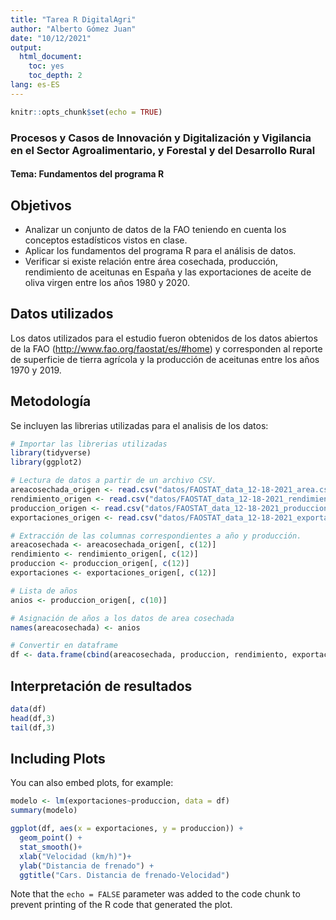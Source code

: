 ```yaml
---
title: "Tarea R DigitalAgri"
author: "Alberto Gómez Juan"
date: "10/12/2021"
output: 
  html_document:
    toc: yes
    toc_depth: 2
lang: es-ES
---
```


```r
knitr::opts_chunk$set(echo = TRUE)
```

### Procesos y Casos de Innovación y Digitalización y Vigilancia en el Sector Agroalimentario, y Forestal y del Desarrollo Rural

#### Tema: Fundamentos del programa R



## Objetivos

- Analizar un conjunto de datos de la FAO teniendo en cuenta los conceptos estadísticos vistos en clase.
- Aplicar los fundamentos del programa R para el análisis de datos.
- Verificar si existe relación entre área cosechada, producción, rendimiento de aceitunas en España y las exportaciones de aceite de oliva virgen entre los años 1980 y 2020.



## Datos utilizados

Los datos utilizados para el estudio fueron obtenidos de los datos abiertos de la FAO (<http://www.fao.org/faostat/es/#home>) y corresponden al reporte de superficie de tierra agrícola y la producción de aceitunas entre los años 1970 y 2019. 

## Metodología

Se incluyen las librerias utilizadas para el analisis de los datos:

```r
# Importar las librerias utilizadas
library(tidyverse)
library(ggplot2)
```

```r
# Lectura de datos a partir de un archivo CSV.
areacosechada_origen <- read.csv("datos/FAOSTAT_data_12-18-2021_area.csv")
rendimiento_origen <- read.csv("datos/FAOSTAT_data_12-18-2021_rendimiento.csv")
produccion_origen <- read.csv("datos/FAOSTAT_data_12-18-2021_produccion.csv")
exportaciones_origen <- read.csv("datos/FAOSTAT_data_12-18-2021_exportaciones.csv")

# Extracción de las columnas correspondientes a año y producción.
areacosechada <- areacosechada_origen[, c(12)]
rendimiento <- rendimiento_origen[, c(12)]
produccion <- produccion_origen[, c(12)]
exportaciones <- exportaciones_origen[, c(12)]

# Lista de años
anios <- produccion_origen[, c(10)]

# Asignación de años a los datos de area cosechada
names(areacosechada) <- anios

# Convertir en dataframe
df <- data.frame(cbind(areacosechada, produccion, rendimiento, exportaciones))

```

## Interpretación de resultados

```r
data(df)
head(df,3)
tail(df,3)
```

## Including Plots

You can also embed plots, for example:

```r

modelo <- lm(exportaciones~produccion, data = df)
summary(modelo)

ggplot(df, aes(x = exportaciones, y = produccion)) +
  geom_point() +
  stat_smooth()+
  xlab("Velocidad (km/h)")+
  ylab("Distancia de frenado") +
  ggtitle("Cars. Distancia de frenado-Velocidad")

```

Note that the `echo = FALSE` parameter was added to the code chunk to prevent printing of the R code that generated the plot.
